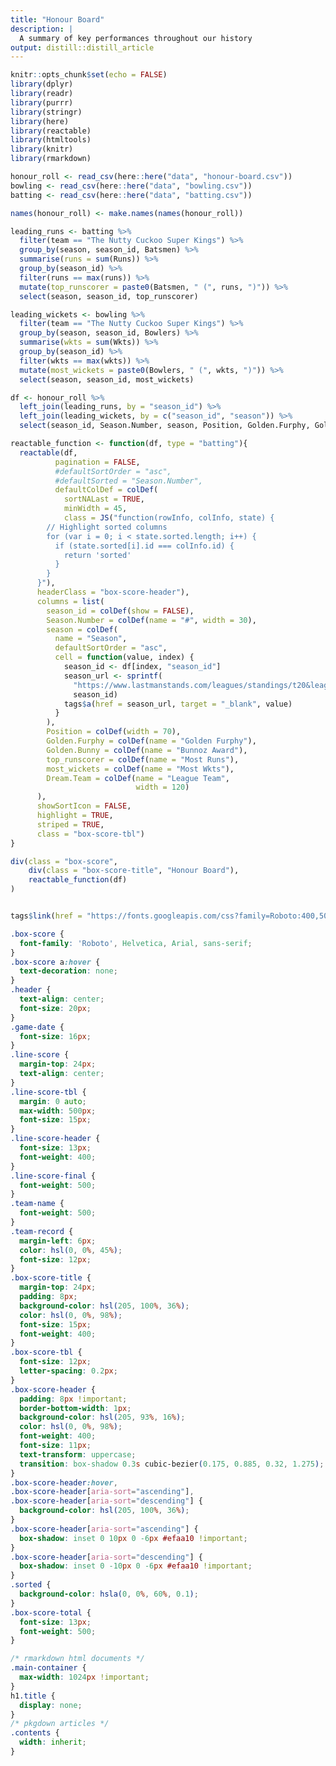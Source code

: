 ```yaml
---
title: "Honour Board"
description: |
  A summary of key performances throughout our history
output: distill::distill_article
---
```


```r
knitr::opts_chunk$set(echo = FALSE)
library(dplyr)
library(readr)
library(purrr)
library(stringr)
library(here)
library(reactable)
library(htmltools)
library(knitr)
library(rmarkdown)
```


```r
honour_roll <- read_csv(here::here("data", "honour-board.csv"))
bowling <- read_csv(here::here("data", "bowling.csv"))
batting <- read_csv(here::here("data", "batting.csv"))

names(honour_roll) <- make.names(names(honour_roll))
```

```r
leading_runs <- batting %>% 
  filter(team == "The Nutty Cuckoo Super Kings") %>% 
  group_by(season, season_id, Batsmen) %>% 
  summarise(runs = sum(Runs)) %>%
  group_by(season_id) %>%
  filter(runs == max(runs)) %>%
  mutate(top_runscorer = paste0(Batsmen, " (", runs, ")")) %>%
  select(season, season_id, top_runscorer)

leading_wickets <- bowling %>% 
  filter(team == "The Nutty Cuckoo Super Kings") %>% 
  group_by(season, season_id, Bowlers) %>% 
  summarise(wkts = sum(Wkts)) %>%
  group_by(season_id) %>%
  filter(wkts == max(wkts)) %>%
  mutate(most_wickets = paste0(Bowlers, " (", wkts, ")")) %>%
  select(season, season_id, most_wickets)


```


```r
df <- honour_roll %>%
  left_join(leading_runs, by = "season_id") %>%
  left_join(leading_wickets, by = c("season_id", "season")) %>%
  select(season_id, Season.Number, season, Position, Golden.Furphy, Golden.Bunny, top_runscorer, most_wickets, everything())
```


```r
reactable_function <- function(df, type = "batting"){
  reactable(df, 
          pagination = FALSE,
          #defaultSortOrder = "asc",
          #defaultSorted = "Season.Number",
          defaultColDef = colDef(
            sortNALast = TRUE,
            minWidth = 45,
            class = JS("function(rowInfo, colInfo, state) {
        // Highlight sorted columns
        for (var i = 0; i < state.sorted.length; i++) {
          if (state.sorted[i].id === colInfo.id) {
            return 'sorted'
          }
        }
      }"),
      headerClass = "box-score-header"),
      columns = list(      
        season_id = colDef(show = FALSE),
        Season.Number = colDef(name = "#", width = 30),
        season = colDef(
          name = "Season",
          defaultSortOrder = "asc",
          cell = function(value, index) {
            season_id <- df[index, "season_id"]
            season_url <- sprintf(
              "https://www.lastmanstands.com/leagues/standings/t20&leagueid=1398&seasonid=%s&divisionid=0", 
              season_id)
            tags$a(href = season_url, target = "_blank", value)
          }
        ),
        Position = colDef(width = 70),
        Golden.Furphy = colDef(name = "Golden Furphy"),
        Golden.Bunny = colDef(name = "Bunnoz Award"),
        top_runscorer = colDef(name = "Most Runs"),
        most_wickets = colDef(name = "Most Wkts"),
        Dream.Team = colDef(name = "League Team",
                            width = 120)
      ),
      showSortIcon = FALSE,
      highlight = TRUE,
      striped = TRUE,
      class = "box-score-tbl")
}
```
```r

div(class = "box-score",
    div(class = "box-score-title", "Honour Board"),
    reactable_function(df)
)


```


```r
```

```r
tags$link(href = "https://fonts.googleapis.com/css?family=Roboto:400,500&display=fallback", rel = "stylesheet")
```

```css
.box-score {
  font-family: 'Roboto', Helvetica, Arial, sans-serif;
}
.box-score a:hover {
  text-decoration: none;
}
.header {
  text-align: center;
  font-size: 20px;
}
.game-date {
  font-size: 16px;
}
.line-score {
  margin-top: 24px;
  text-align: center;
}
.line-score-tbl {
  margin: 0 auto;
  max-width: 500px;
  font-size: 15px;
}
.line-score-header {
  font-size: 13px;
  font-weight: 400;
}
.line-score-final {
  font-weight: 500;
}
.team-name {
  font-weight: 500;
}
.team-record {
  margin-left: 6px;
  color: hsl(0, 0%, 45%);
  font-size: 12px;
}
.box-score-title {
  margin-top: 24px;
  padding: 8px;
  background-color: hsl(205, 100%, 36%);
  color: hsl(0, 0%, 98%);
  font-size: 15px;
  font-weight: 400;
}
.box-score-tbl {
  font-size: 12px;
  letter-spacing: 0.2px;
}
.box-score-header {
  padding: 8px !important;
  border-bottom-width: 1px;
  background-color: hsl(205, 93%, 16%);
  color: hsl(0, 0%, 98%);
  font-weight: 400;
  font-size: 11px;
  text-transform: uppercase;
  transition: box-shadow 0.3s cubic-bezier(0.175, 0.885, 0.32, 1.275);
}
.box-score-header:hover,
.box-score-header[aria-sort="ascending"],
.box-score-header[aria-sort="descending"] {
  background-color: hsl(205, 100%, 36%);
}
.box-score-header[aria-sort="ascending"] {
  box-shadow: inset 0 10px 0 -6px #efaa10 !important;
}
.box-score-header[aria-sort="descending"] {
  box-shadow: inset 0 -10px 0 -6px #efaa10 !important;
}
.sorted {
  background-color: hsla(0, 0%, 60%, 0.1);
}
.box-score-total {
  font-size: 13px;
  font-weight: 500;
}
```

```css
/* rmarkdown html documents */
.main-container {
  max-width: 1024px !important;
}
h1.title {
  display: none;
}
/* pkgdown articles */
.contents {
  width: inherit;
}
```

